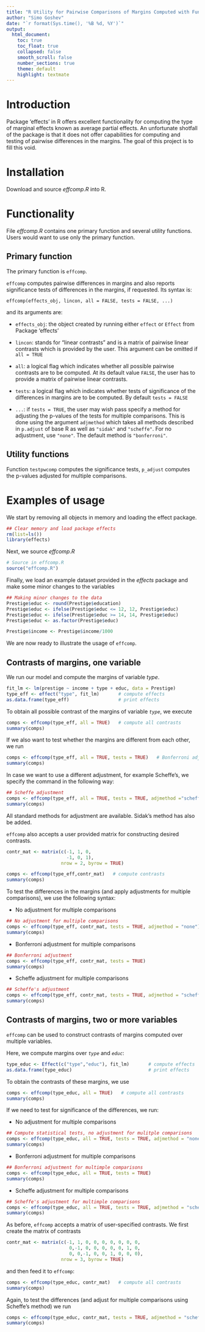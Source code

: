 ```yaml
---
title: "R Utility for Pairwise Comparisons of Margins Computed with Functions in Package 'effects'"
author: "Simo Goshev"
date: "`r format(Sys.time(), '%B %d, %Y')`"
output:
  html_document:
    toc: true
    toc_float: true
    collapsed: false
    smooth_scroll: false
    number_sections: true
    theme: default
    highlight: textmate
---
```


Introduction
======

Package 'effects' in R offers excellent functionality for
computing the type of marginal effects known as average partial
effects. An unfortunate shotfall of the package is that it does not
offer capabilities for computing and testing of pairwise differences
in the margins. The goal of this project is to fill this void.


Installation
======

Download and source *effcomp.R* into R. 


Functionality
======

File *effcomp.R* contains one primary function and several utility
functions. Users would want to use only the primary function.


Primary function
------

The primary function is `effcomp`.

`effcomp` computes pairwise differences in margins and also reports
significance tests of differences in the margins, if requested. Its
syntax is:  

    effcomp(effects_obj, lincon, all = FALSE, tests = FALSE, ...)

and its arguments are:

+ `effects_obj`: the object created by running either `effect` or
  `Effect` from Package 'effects'
  
+ `lincon`: stands for "linear contrasts" and is a matrix of
  pairwise linear contrasts which is provided by the user. This
  argument can be omitted if `all = TRUE`
  
+ `all`: a logical flag which indicates whether all possible
  pairwise contrasts are to be computed. At its default value
  `FALSE`, the user has to provide a matrix of pairwise linear
  contrasts.
  
+ `tests`: a logical flag which indicates whether tests of
  significance of the differences in margins are to be computed. By
  default `tests = FALSE`
  
+ `...`: if `tests = TRUE`, the user may wish pass specify a method
  for adjusting the p-values of the tests for multiple comparisons.
  This is done using the argument `adjmethod` which takes all methods
  described in `p.adjust` of base R as well as `"sidak"` and
  `"scheffe"`. For no adjustment, use `"none"`. The default method is
  `"bonferroni"`.
  
  
Utility functions
-------

Function `testpwcomp` computes the significance tests, `p_adjust`
computes the p-values adjusted for multiple comparisons. 


Examples of usage
=======

We start by removing all objects in memory and loading the effect package.

```r
## Clear memory and load package effects
rm(list=ls())
library(effects)
```

Next, we source *effcomp.R*

```r
# Source in effcomp.R
source("effcomp.R")
```

Finally, we load an example dataset provided in the _effects_ package and make
some minor changes to the variables

```r
## Making minor changes to the data
Prestige$educ <- round(Prestige$education)
Prestige$educ <- ifelse(Prestige$educ <= 12, 12, Prestige$educ)
Prestige$educ <- ifelse(Prestige$educ >= 14, 14, Prestige$educ)
Prestige$educ <- as.factor(Prestige$educ)

Prestige$income <- Prestige$income/1000
```

We are now ready to illustrate the usage of `effcomp`.

Contrasts of margins, one variable 
------

We run our model and compute the margins of variable *type*.

```r
fit_lm <- lm(prestige ~ income + type + educ, data = Prestige)
type_eff <- effect("type", fit_lm)       # compute effects
as.data.frame(type_eff)                  # print effects
```

To obtain all possible contrast of the margins of variable *`type`*, we
execute

```r
comps <- effcomp(type_eff, all = TRUE)   # compute all contrasts
summary(comps)
```

If we also want to test whether the margins are different from each
other, we run

```r
comps <- effcomp(type_eff, all = TRUE, tests = TRUE)   # Bonferroni adjustment, default
summary(comps)
```

In case we want to use a different adjustment, for example Scheffe's, we
specify the command in the following way:

```r
## Scheffe adjustment
comps <- effcomp(type_eff, all = TRUE, tests = TRUE, adjmethod ="scheffe") 
summary(comps)
```

All standard methods for adjustment are available. Sidak's method has
also be added.


`effcomp` also accepts a user provided matrix for constructing desired contrasts.
```r
contr_mat <- matrix(c(-1, 1, 0,
                      -1, 0, 1),
                    nrow = 2, byrow = TRUE)

comps <- effcomp(type_eff,contr_mat)   # compute contrasts
summary(comps)
```

To test the differences in the margins (and apply adjustments for
multiple comparisons), we use the following syntax:

+ No adjustment for multiple comparisons

```r
## No adjustment for multiple comparisons
comps <- effcomp(type_eff, contr_mat, tests = TRUE, adjmethod = "none") 
summary(comps)
```

+ Bonferroni adjustment for multiple comparisons

```r
## Bonferroni adjustment
comps <- effcomp(type_eff, contr_mat, tests = TRUE)                     
summary(comps)
```

+ Scheffe adjustment for multiple comparisons

```r
## Scheffe's adjustment
comps <- effcomp(type_eff, contr_mat, tests = TRUE, adjmethod = "scheffe")
summary(comps)
```


Contrasts of margins, two or more variables
-----

`effcomp` can be used to construct contrasts of margins computed
over multiple variables.

Here, we compute margins over *`type`* and *`educ`*:

```r
type_educ <- Effect(c("type","educ"), fit_lm)       # compute effects
as.data.frame(type_educ)                            # print effects
```

To obtain the contrasts of these margins, we use
```r
comps <- effcomp(type_educ, all = TRUE)   # compute all contrasts
summary(comps)
```

If we need to test for significance of the differences, we run:

+ No adjustment for multiple comparisons

```r
## Compute statistical tests, no adjustment for mulitple comparisons
comps <- effcomp(type_educ, all = TRUE, tests = TRUE, adjmethod = "none")
summary(comps)
```
+ Bonferroni adjustment for multiple comparisons

```r
## Bonferroni adjustment for multimple comparisons
comps <- effcomp(type_educ, all = TRUE, tests = TRUE)
summary(comps)
```

+ Scheffe adjustment for multiple comparisons

```r
## Scheffe's adjustment for multimple comparisons
comps <- effcomp(type_educ, all = TRUE, tests = TRUE, adjmethod = "scheffe")
summary(comps)
```

As before, `effcomp` accepts a matrix of user-specified contrasts.
We first create the matrix of contrasts
```r
contr_mat <- matrix(c(-1, 1, 0, 0, 0, 0, 0, 0, 0,
                       0,-1, 0, 0, 0, 0, 0, 1, 0,
                       0, 0,-1, 0, 0, 1, 0, 0, 0),
                    nrow = 3, byrow = TRUE)

```
and then feed it to `effcomp`:

```r
comps <- effcomp(type_educ, contr_mat)   # compute all contrasts
summary(comps)
```

Again, to test the differences (and adjust for multiple comparisons
using Scheffe's method) we run

```r
comps <- effcomp(type_educ, contr_mat, tests = TRUE, adjmethod = "scheffe")
summary(comps)
```

